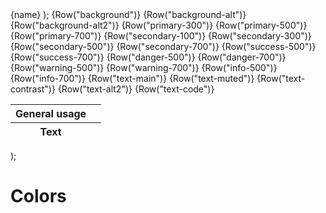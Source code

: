 
<Meta title="Documentation/Colors" />

  <tr class="tw-h-16">
    <td class="!tw-border-none">{name}</td>
    <td class={"tw-bg-" + name + " !tw-border-secondary-300"}></td>
  </tr>
);

  <table class={"border tw-table-auto !tw-text-main " + args.class}>
    <thead>
      <tr>
        <th>General usage</th>
        <th class="tw-w-20"></th>
      </tr>
    </thead>
    <tbody>
      {Row("background")}
      {Row("background-alt")}
      {Row("background-alt2")}
    </tbody>
    <tbody>
      {Row("primary-300")}
      {Row("primary-500")}
      {Row("primary-700")}
    </tbody>
    <tbody>
      {Row("secondary-100")}
      {Row("secondary-300")}
      {Row("secondary-500")}
      {Row("secondary-700")}
    </tbody>
    <tbody>
      {Row("success-500")}
      {Row("success-700")}
    </tbody>
    <tbody>
      {Row("danger-500")}
      {Row("danger-700")}
    </tbody>
    <tbody>
      {Row("warning-500")}
      {Row("warning-700")}
    </tbody>
    <tbody>
      {Row("info-500")}
      {Row("info-700")}
    </tbody>
    <thead>
      <tr>
        <th>Text</th>
        <th class="tw-w-20"></th>
      </tr>
    </thead>
    <tbody>
      {Row("text-main")}
      {Row("text-muted")}
      {Row("text-contrast")}
      {Row("text-alt2")}
      {Row("text-code")}
    </tbody>
  </table>
);

<style>{`
table {
  border-spacing: 0.5rem;
  border-collapse: separate !important;
}

tr {
  background: none !important;
  border: none !important;
}

td, th {
  color: inherit !important;
}

th {
  border: none !important;
}
`}</style>

# Colors

<div class="tw-flex tw-space-x-4">
  <Table />
  <Table class="theme_dark tw-bg-background" />
</div>
